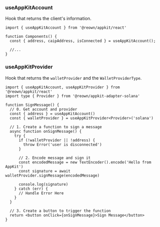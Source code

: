 
### useAppKitAccount

Hook that returns the client's information.

```tsx
import { useAppKitAccount } from '@reown/appkit/react'

function Components() {
  const { address, caipAddress, isConnected } = useAppKitAccount();

  //...
}
```

### useAppKitProvider

Hook that returns the `walletProvider` and the `WalletProviderType`.

```tsx
import { useAppKitAccount, useAppKitProvider } from '@reown/appkit/react'
import type { Provider } from '@reown/appkit-adapter-solana'

function SignMessage() {
  // 0. Get account and provider
  const { address } = useAppKitAccount()
  const { walletProvider } = useAppKitProvider<Provider>('solana')

  // 1. Create a function to sign a message
  async function onSignMessage() {
    try {
      if (!walletProvider || !address) {
        throw Error('user is disconnected')
      }

      // 2. Encode message and sign it
      const encodedMessage = new TextEncoder().encode('Hello from AppKit')
      const signature = await walletProvider.signMessage(encodedMessage)

      console.log(signature)
    } catch (err) {
      // Handle Error Here
    }
  }

  // 3. Create a button to trigger the function
  return <button onClick={onSignMessage}>Sign Message</button>
}
```